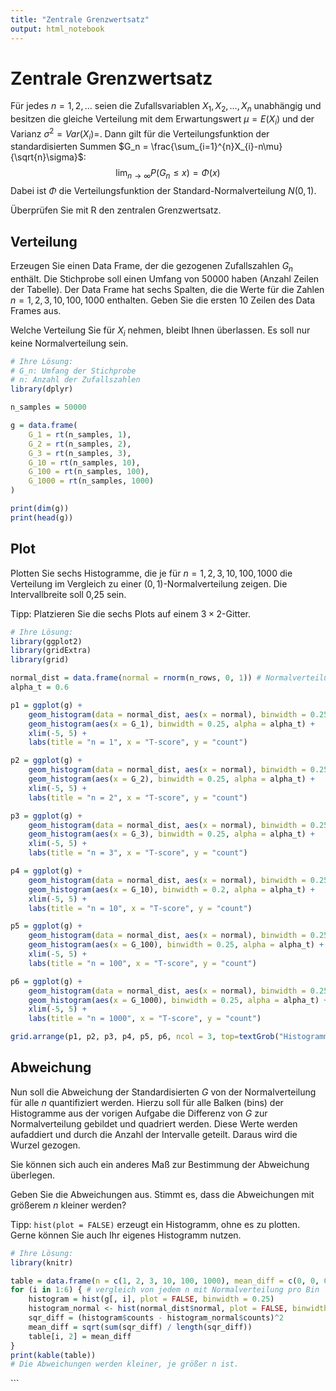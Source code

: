 ```yaml
---
title: "Zentrale Grenzwertsatz"
output: html_notebook
---
```


# Zentrale Grenzwertsatz

Für jedes $n=1,2,\ldots$ seien die Zufallsvariablen $X_1, X_2, \ldots, X_n$ unabhängig und besitzen die gleiche Verteilung mit dem Erwartungswert $\mu = E(X_i)$ und der Varianz $\sigma^2=Var(X_i)=$. Dann gilt für die Verteilungsfunktion der standardisierten Summen $G_n = \frac{\sum_{i=1}^{n}X_{i}-n\mu}{\sqrt{n}\sigma}$:
$$
\lim_{n\rightarrow\infty}P\left(G_n \leq x\right)=\Phi(x)
$$
Dabei ist $\Phi$ die Verteilungsfunktion der Standard-Normalverteilung $N(0,1)$.

Überprüfen Sie mit R den zentralen Grenzwertsatz.

## Verteilung

Erzeugen Sie einen Data Frame, der die gezogenen Zufallszahlen $G_n$ enthält. Die Stichprobe soll einen Umfang von 50000 haben (Anzahl Zeilen der Tabelle). Der Data Frame hat sechs Spalten, die die Werte für die Zahlen $n=1, 2, 3, 10, 100, 1000$ enthalten. Geben Sie die ersten 10 Zeilen des Data Frames aus.

Welche Verteilung Sie für $X_i$ nehmen, bleibt Ihnen überlassen. Es soll nur keine Normalverteilung sein.


```r
# Ihre Lösung:
# G_n: Umfang der Stichprobe
# n: Anzahl der Zufallszahlen
library(dplyr)

n_samples = 50000

g = data.frame(
    G_1 = rt(n_samples, 1),
    G_2 = rt(n_samples, 2),
    G_3 = rt(n_samples, 3),
    G_10 = rt(n_samples, 10),
    G_100 = rt(n_samples, 100),
    G_1000 = rt(n_samples, 1000)
)

print(dim(g))
print(head(g))
```

## Plot

Plotten Sie sechs Histogramme, die je für $n=1, 2, 3, 10, 100, 1000$ die Verteilung im Vergleich zu einer ($0,1$)-Normalverteilung zeigen. Die Intervallbreite soll 0,25 sein.

Tipp: Platzieren Sie die sechs Plots auf einem $3 \times 2$-Gitter.

```r
# Ihre Lösung:
library(ggplot2)
library(gridExtra)
library(grid)

normal_dist = data.frame(normal = rnorm(n_rows, 0, 1)) # Normalverteilung mit 50000 Zufallszahlen
alpha_t = 0.6

p1 = ggplot(g) +
    geom_histogram(data = normal_dist, aes(x = normal), binwidth = 0.25, color = "red", fill="transparent") +
    geom_histogram(aes(x = G_1), binwidth = 0.25, alpha = alpha_t) +
    xlim(-5, 5) + 
    labs(title = "n = 1", x = "T-score", y = "count")

p2 = ggplot(g) +
    geom_histogram(data = normal_dist, aes(x = normal), binwidth = 0.25, color = "red", fill="transparent") +
    geom_histogram(aes(x = G_2), binwidth = 0.25, alpha = alpha_t) +
    xlim(-5, 5) +
    labs(title = "n = 2", x = "T-score", y = "count")

p3 = ggplot(g) +
    geom_histogram(data = normal_dist, aes(x = normal), binwidth = 0.25, color = "red", fill="transparent") +
    geom_histogram(aes(x = G_3), binwidth = 0.25, alpha = alpha_t) +
    xlim(-5, 5) +
    labs(title = "n = 3", x = "T-score", y = "count")

p4 = ggplot(g) +
    geom_histogram(data = normal_dist, aes(x = normal), binwidth = 0.25, color = "red", fill="transparent") +
    geom_histogram(aes(x = G_10), binwidth = 0.2, alpha = alpha_t) +
    xlim(-5, 5) +
    labs(title = "n = 10", x = "T-score", y = "count")

p5 = ggplot(g) +
    geom_histogram(data = normal_dist, aes(x = normal), binwidth = 0.25, color = "red", fill="transparent") +
    geom_histogram(aes(x = G_100), binwidth = 0.25, alpha = alpha_t) +
    xlim(-5, 5) +
    labs(title = "n = 100", x = "T-score", y = "count")

p6 = ggplot(g) +
    geom_histogram(data = normal_dist, aes(x = normal), binwidth = 0.25, color = "red", fill="transparent") +
    geom_histogram(aes(x = G_1000), binwidth = 0.25, alpha = alpha_t) +
    xlim(-5, 5) +
    labs(title = "n = 1000", x = "T-score", y = "count")

grid.arrange(p1, p2, p3, p4, p5, p6, ncol = 3, top=textGrob("Histogramme der Standardnormalverteilung (rot) und t-Verteilung (grau)", gp = gpar(fontsize = 13, fontface = 'bold')))
```

## Abweichung

Nun soll die Abweichung der Standardisierten $G$ von der Normalverteilung für alle $n$ quantifiziert werden. Hierzu soll für alle Balken (bins) der Histogramme aus der vorigen Aufgabe die Differenz von $G$ zur Normalverteilung gebildet und quadriert werden. Diese Werte werden aufaddiert und durch die Anzahl der Intervalle geteilt. Daraus wird die Wurzel gezogen.

Sie können sich auch ein anderes Maß zur Bestimmung der Abweichung überlegen.

Geben Sie die Abweichungen aus. Stimmt es, dass die Abweichungen mit größerem $n$ kleiner werden?

Tipp: `hist(plot = FALSE)` erzeugt ein Histogramm, ohne es zu plotten. Gerne können Sie auch Ihr eigenes Histogramm nutzen.

```r
# Ihre Lösung:
library(knitr)

table = data.frame(n = c(1, 2, 3, 10, 100, 1000), mean_diff = c(0, 0, 0, 0, 0, 0))
for (i in 1:6) { # vergleich von jedem n mit Normalverteilung pro Bin
    histogram = hist(g[, i], plot = FALSE, binwidth = 0.25)
    histogram_normal <- hist(normal_dist$normal, plot = FALSE, binwidth = 0.25)
    sqr_diff = (histogram$counts - histogram_normal$counts)^2
    mean_diff = sqrt(sum(sqr_diff) / length(sqr_diff))
    table[i, 2] = mean_diff
}
print(kable(table))
# Die Abweichungen werden kleiner, je größer n ist.
```
```


